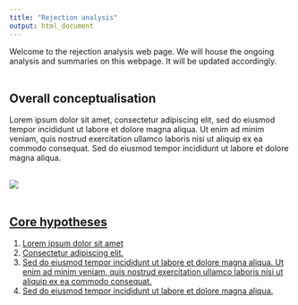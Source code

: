 ```yaml
---
title: "Rejection analysis"
output: html_document
---
```


Welcome to the rejection analysis web page. We will house the ongoing analysis and summaries on this webpage. It will be updated accordingly.
<br/><br/>

## Overall conceptualisation
Lorem ipsum dolor sit amet, consectetur adipiscing elit, sed do eiusmod tempor incididunt ut labore et dolore magna aliqua. Ut enim ad minim veniam, quis nostrud exercitation ullamco laboris nisi ut aliquip ex ea commodo consequat. Sed do eiusmod tempor incididunt ut labore et dolore magna aliqua.
<br/><br/>

<a href = "https://fmendez72.github.io/lidd/">
![](images/rejection_figure.png)
<br/><br/>


## Core hypotheses
1. Lorem ipsum dolor sit amet  
2. Consectetur adipiscing elit. 
3. Sed do eiusmod tempor incididunt ut labore et dolore magna aliqua. Ut enim ad minim veniam, quis nostrud exercitation ullamco laboris nisi ut aliquip ex ea commodo consequat.  
4. Sed do eiusmod tempor incididunt ut labore et dolore magna aliqua.

<br/><br/>
